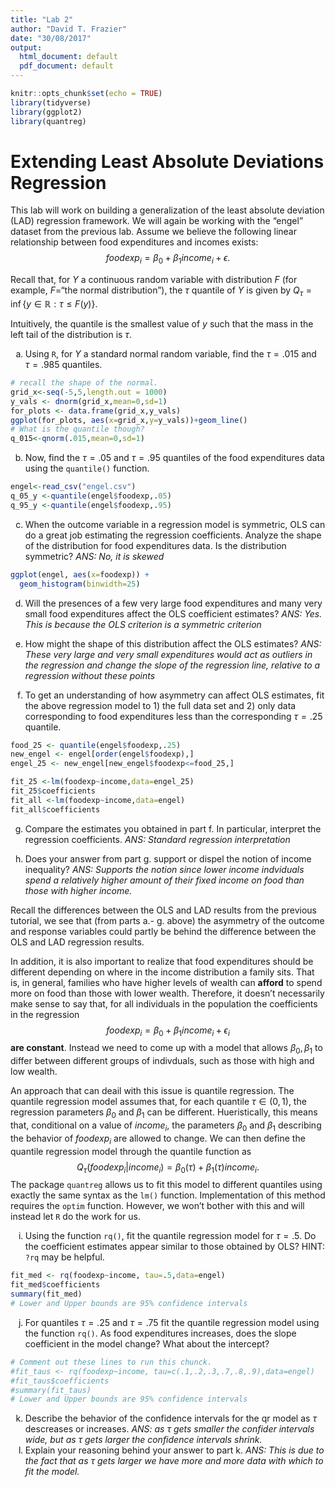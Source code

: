 ```yaml
---
title: "Lab 2"
author: "David T. Frazier"
date: "30/08/2017"
output:
  html_document: default
  pdf_document: default
---
```


```r
knitr::opts_chunk$set(echo = TRUE)
library(tidyverse)
library(ggplot2)
library(quantreg)
```

# Extending Least Absolute Deviations Regression
This lab will work on building a generalization of the least absolute deviation (LAD) regression framework. We will again be working with the "engel" dataset from the previous lab. Assume we believe the following linear relationship between food expenditures and incomes exists: $$foodexp_i=\beta_0+\beta_1income_i +\epsilon.$$

Recall that, for $Y$ a continuous random variable with distribution $F$ (for example, $F$="the normal distribution"), the $\tau$ quantile of $Y$ is given by $Q_{\tau}=\inf\{y\in \mathbb{R}:\tau\leq F(y)\}$. 

Intuitively, the quantile is the smallest value of $y$ such that the mass in the left tail of the distribution is $\tau$. 

a. Using `R`, for $Y$ a standard normal random variable, find the $\tau=.015$ and $\tau=.985$ quantiles.
```r
# recall the shape of the normal. 
grid_x<-seq(-5,5,length.out = 1000)
y_vals <- dnorm(grid_x,mean=0,sd=1)
for_plots <- data.frame(grid_x,y_vals)
ggplot(for_plots, aes(x=grid_x,y=y_vals))+geom_line()
# What is the quantile though?
q_015<-qnorm(.015,mean=0,sd=1)
```
b. Now, find the $\tau=.05$ and $\tau=.95$ quantiles of the food expenditures data using the `quantile()` function. 
```r
engel<-read_csv("engel.csv")
q_05_y <-quantile(engel$foodexp,.05)
q_95_y <-quantile(engel$foodexp,.95)
```
c. When the outcome variable in a regression model is symmetric, OLS can do a great job estimating the regression coefficients. Analyze the shape of the distribution for food expenditures data. Is the distribution symmetric? *ANS: No, it is skewed*

```r
ggplot(engel, aes(x=foodexp)) +
  geom_histogram(binwidth=25) 
```

d. Will the presences of a few very large food expenditures and many very small food expenditures affect the OLS coefficient estimates? *ANS: Yes. This is because the OLS criterion is a symmetric criterion*

e. How might the shape of this distribution affect the OLS estimates? *ANS: These very large and very small expenditures would act as outliers in the regression and change the slope of the regression line, relative to a regression without these points*

f. To get an understanding of how asymmetry can affect OLS estimates, fit the above regression model to 1) the full data set and 2) only data corresponding to food expenditures less than the corresponding $\tau=.25$ quantile. 
```r
food_25 <- quantile(engel$foodexp,.25)
new_engel <- engel[order(engel$foodexp),] 
engel_25 <- new_engel[new_engel$foodexp<=food_25,]

fit_25 <-lm(foodexp~income,data=engel_25)
fit_25$coefficients
fit_all <-lm(foodexp~income,data=engel)
fit_all$coefficients


```

g. Compare the estimates you obtained in part f. In particular, interpret the regression coefficients. *ANS: Standard regression interpretation*

h. Does your answer from part g. support or dispel the notion of income inequality? *ANS: Supports the notion since lower income indviduals spend a relatively higher amount of their fixed income on food than those with higher income.*


Recall the differences between the OLS and LAD results from the previous tutorial, we see that (from parts a.- g. above) the asymmetry of the outcome and response variables could partly be behind the difference between the OLS and LAD regression results. 

In addition, it is also important to realize that food expenditures should be different depending on where in the income distribution a family sits. That is, in general, families who have higher levels of wealth can **afford** to spend more on food than those with lower wealth. Therefore, it doesn't necessarily make sense to say that, for all individuals in the population the coefficients in the regression $$foodexp_i=\beta_0+\beta_1 income_i +\epsilon_i$$ **are constant**. Instead we need to come up with a model that allows $\beta_0,\beta_1$ to differ between different groups of indivduals, such as those with high and low wealth. 

An approach that can deail with this issue is quantile regression. The quantile regression model assumes that, for each quantile $\tau\in(0,1)$, the regression parameters $\beta_0$ and $\beta_1$ can be different. Hueristically, this means that, conditional on a value of $income_i$, the parameters $\beta_0$ and $\beta_1$ describing the behavior of $foodexp_i$ are allowed to change. We can then define the quantile regression model through the quantile function as 
$$Q_{\tau}(foodexp_i|income_i)=\beta_0(\tau)+\beta_1(\tau) income_i.$$ The package `quantreg` allows us to fit this model to different quantiles using exactly the same syntax as the `lm()` function. Implementation of this method requires the `optim` function. However, we won't bother with this and will instead let `R` do the work for us.  

i. Using the function `rq()`, fit the quantile regression model for $\tau=.5$. Do the coefficient estimates appear similar to those obtained by OLS? HINT: `?rq` may be helpful.
```r
fit_med <- rq(foodexp~income, tau=.5,data=engel)
fit_med$coefficients
summary(fit_med)
# Lower and Upper bounds are 95% confidence intervals
```
j. For quantiles $\tau = .25$ and $\tau=.75$ fit the quantile regression model using the function `rq()`. As food expenditures increases, does the slope coefficient in the model change? What about the intercept?
```r
# Comment out these lines to run this chunck.
#fit_taus <- rq(foodexp~income, tau=c(.1,.2,.3,.7,.8,.9),data=engel)
#fit_taus$coefficients
#summary(fit_taus)
# Lower and Upper bounds are 95% confidence intervals
```

k. Describe the behavior of the confidence intervals for the qr model as $\tau$ descreases or increases. *ANS: as $\tau$ gets smaller the confider intervals wide, but as $\tau$ gets larger the confidence intervals shrink.*
l. Explain your reasoning behind your answer to part k. *ANS: This is due to the fact that as $\tau$ gets larger we have more and more data with which to fit the model.*

